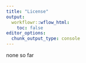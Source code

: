 ```yaml
---
title: "License"
output:
  workflowr::wflow_html:
    toc: false
editor_options:
  chunk_output_type: console
---
```


none so far
